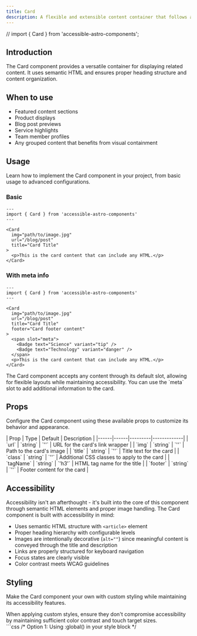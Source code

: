 ```yaml
---
title: Card
description: A flexible and extensible content container that follows accessibility best practices.
---
```


// import { Card } from 'accessible-astro-components';

## Introduction

The Card component provides a versatile container for displaying related content. It uses semantic HTML and ensures proper heading structure and content organization.

## When to use

- Featured content sections
- Product displays
- Blog post previews
- Service highlights
- Team member profiles
- Any grouped content that benefits from visual containment

## Usage

Learn how to implement the Card component in your project, from basic usage to advanced configurations.

### Basic

```astro
---
import { Card } from 'accessible-astro-components'
---

<Card
  img="path/to/image.jpg"
  url="/blog/post"
  title="Card Title"
>
  <p>This is the card content that can include any HTML.</p>
</Card>
```

### With meta info

```astro
---
import { Card } from 'accessible-astro-components'
---

<Card
  img="path/to/image.jpg"
  url="/blog/post"
  title="Card Title"
  footer="Card footer content"
>
  <span slot="meta">
    <Badge text="Science" variant="tip" />
    <Badge text="Technology" variant="danger" />
  </span>
  <p>This is the card content that can include any HTML.</p>
</Card>
```

<Aside type="tip" title="Flexible content">
  The Card component accepts any content through its default slot, allowing for flexible layouts while maintaining accessibility. You can use the `meta` slot to add additional information to the card.
</Aside>

## Props

Configure the Card component using these available props to customize its behavior and appearance.

<div class="props-wrapper">
| Prop | Type | Default | Description |
|------|------|---------|-------------|
| `url` | `string` | `''` | URL for the card's link wrapper |
| `img` | `string` | `''` | Path to the card's image |
| `title` | `string` | `''` | Title text for the card |
| `class` | `string` | `''` | Additional CSS classes to apply to the card |
| `tagName` | `string` | `'h3'` | HTML tag name for the title |
| `footer` | `string` | `''` | Footer content for the card |
</div>

## Accessibility

Accessibility isn't an afterthought - it's built into the core of this component through semantic HTML elements and proper image handling. The Card component is built with accessibility in mind:

- Uses semantic HTML structure with `<article>` element
- Proper heading hierarchy with configurable levels
- Images are intentionally decorative (`alt=""`) since meaningful content is conveyed through the title and description
- Links are properly structured for keyboard navigation
- Focus states are clearly visible
- Color contrast meets WCAG guidelines

## Styling

Make the Card component your own with custom styling while maintaining its accessibility features.

<Aside type="caution" title="Accessibility considerations">
  When applying custom styles, ensure they don't compromise accessibility by maintaining sufficient color contrast and touch target sizes.
</Aside>

<Tabs>
  <TabItem label="Custom CSS">
    ```css
    /* Option 1: Using :global() in your style block */
    <style>
      :global(.card) {
        border-radius: 0.5rem;
        overflow: hidden;
        background: light-dark(hsl(204 20% 94%), hsl(215 25% 15%));
        color: light-dark(hsl(215 25% 27%), hsl(215 25% 89%));
      }

      :global(.card:hover) {
        box-shadow: 0 4px 6px -1px rgb(0 0 0 / 0.1);
      }

      :global(.card__image) {
        aspect-ratio: 16/9;
        object-fit: cover;
      }

      :global(.card__content) {
        padding: 1rem;
      }

      :global(.card__title) {
        margin-block-start: 0;
        font-size: 1.25rem;
      }
    </style>

    /* Option 2: Using is:global on the style tag */
    <style is:global>
      .card {
        border-radius: 0.5rem;
        overflow: hidden;
        background: light-dark(hsl(204 20% 94%), hsl(215 25% 15%));
        color: light-dark(hsl(215 25% 27%), hsl(215 25% 89%));
      }

      .card:hover {
        box-shadow: 0 4px 6px -1px rgb(0 0 0 / 0.1);
      }

      .card__image {
        aspect-ratio: 16/9;
        object-fit: cover;
      }

      .card__content {
        padding: 1rem;
      }

      .card__title {
        margin-block-start: 0;
        font-size: 1.25rem;
      }
    </style>
    ```
  </TabItem>
  <TabItem label="Tailwind Classes">
    ```astro
    <Card
      class="rounded-lg overflow-hidden bg-white dark:bg-gray-800 hover:shadow-md"
      title="Example Card"
      url="#"
      img="path/to/image.jpg"
    >
      <p class="text-gray-600 dark:text-gray-300">
        Card content with Tailwind styling
      </p>
    </Card>
    ```
  </TabItem>
</Tabs>

<Aside type="note" title="Style scoping">
  Astro components use scoped styles by default. To override component styles, you'll need to use either `:global()` selectors or the `is:global` directive on your style tag.
</Aside>

## Interactive example

See the Card component in action with this example demonstrating different variants and styling options.

### Default style

<div class="not-content">
  <Card
    img="https://images.unsplash.com/photo-1620428268482-cf1851a36764?auto=format&fit=crop&q=80&w=800"
    url="#"
    title="Example card"
  >This is an example of the Card component with an image, title, and custom content that demonstrates how the component handles different types of content while maintaining accessibility and visual appeal.</Card>
</div>

### With meta info

<div class="not-content">
  <Card
    img="https://images.unsplash.com/photo-1620428268482-cf1851a36764?auto=format&fit=crop&q=80&w=800"
    url="#"
    title="Example card"
  ><span slot="meta"><Badge text="Science" variant="tip" /><Badge text="Technology" variant="danger" /></span><p>This is an example of the Card component with an image, title, and custom content that shows how to use meta tags through the meta slot. The badges in the meta slot can be used to categorize or tag the card content.</p></Card>
</div>
